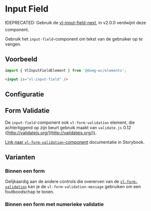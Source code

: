 
# Input Field

❗DEPRECATED: Gebruik de [vl-input-field-next](/docs/form-next-input-field--documentatie), in v2.0.0 verdwijnt deze component.

Gebruik het `input-field`-component om tekst van de gebruiker op te vangen.

## Voorbeeld

```js
import { VlInputFieldElement } from '@domg-wc/elements';
```

```html
<input is="vl-input-field" />
```

<Canvas of={VlInputFieldStories.InputFieldDefault} />


## Configuratie

<ArgTypes of={VlInputFieldStories.InputFieldDefault} />


## Form Validatie

De `input-field`-component ook `vl-form-validation` element, die achterliggend op zijn beurt gebruik maakt van
`validate.js` 0.12 ([http://validatejs.org/](http://validatejs.org/)).

[Link naar `vl-form-validation`-component](/docs/elements-form--documentatie) documentatie in Storybook.


## Varianten

### Binnen een form

Gelijkaardig aan de andere controls die overerven van de [`vl-form-validation`](/docs/elements-form--form-validation)
kan je de `vl-form-validation-message` gebruiken om een foutboodschap te tonen.

<Canvas of={VlInputFieldStories.InputFieldFormWithValidation} />

### Binnen een form met numerieke validatie

<Canvas of={VlInputFieldStories.InputFieldFormWithNumericalValidation} />
